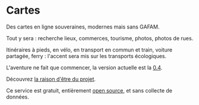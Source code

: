 # Cartes

Des cartes en ligne souveraines, modernes mais sans GAFAM.

Tout y sera : recherche lieux, commerces, tourisme, photos, photos de rues.

Itinéraires à pieds, en vélo, en transport en commun et train, voiture partagée, ferry : l'accent sera mis sur les transports écologiques.

L'aventure ne fait que commencer, la version actuelle est la [0.4](/blog/voyage-v0.4).

Découvrez [la raison d'être du projet](/blog/un-beau-voyage).

Ce service est gratuit, entièrement [open source](https://github.com/laem/futureco), et sans collecte de données.
